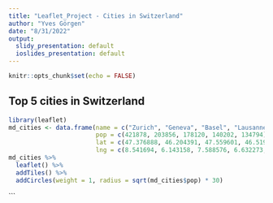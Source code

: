 ```yaml
---
title: "Leaflet_Project - Cities in Switzerland"
author: "Yves Görgen"
date: "8/31/2022"
output:
  slidy_presentation: default
  ioslides_presentation: default
---
```


```r
knitr::opts_chunk$set(echo = FALSE)
```

## Top 5 cities in Switzerland

```r
library(leaflet)
md_cities <- data.frame(name = c("Zurich", "Geneva", "Basel", "Lausanne", 'Bern'),
                        pop = c(421878, 203856, 178120, 140202, 134794),
                        lat = c(47.376888, 46.204391, 47.559601, 46.519653, 46.947975),
                        lng = c(8.541694, 6.143158, 7.588576, 6.632273, 7.447447))
md_cities %>%
  leaflet() %>%
  addTiles() %>%
  addCircles(weight = 1, radius = sqrt(md_cities$pop) * 30)
```
```
